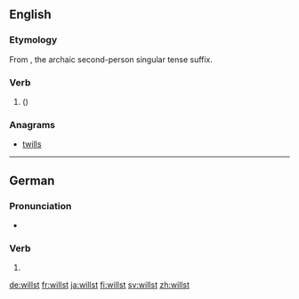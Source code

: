 ==English==
{{tea room|y=2013|m=November|lang=en}}

===Etymology===
From {{m|en|will}} {{m|en|-st}}, the archaic second-person singular tense suffix.

===Verb===
{{head|en|verb form}}

# {{label|en|nonstandard|archaic|or|archaicizing}} {{en-archaic second-person singular of|will|lang=en}} ({{alternative form of|wilt|lang=en}})

===Anagrams===
* [[twills#English|twills]]

----

==German==

===Pronunciation===
* {{IPA|/vɪlst/|lang=de}}

===Verb===
{{head|de|verb form}}

# {{de-verb form of|wollen|2|s|g}}

[[de:willst]]
[[fr:willst]]
[[ja:willst]]
[[fi:willst]]
[[sv:willst]]
[[zh:willst]]